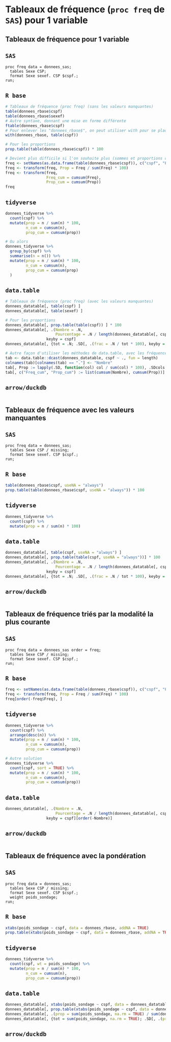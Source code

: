 # Tableaux de fréquence (`proc freq` de `SAS`) pour 1 variable

## Tableaux de fréquence pour 1 variable
::: {.panel-tabset group="language"}

## `SAS` {.unnumbered .unlisted}
``` sas
proc freq data = donnees_sas;
  tables Sexe CSP;
  format Sexe sexef. CSP $cspf.;
run;
```

## `R base` {.unnumbered .unlisted}
```r
# Tableaux de fréquence (proc freq) (sans les valeurs manquantes)
table(donnees_rbase$cspf)
table(donnees_rbase$sexef)
# Autre syntaxe, donnant une mise en forme différente
ftable(donnees_rbase$cspf)
# Pour enlever les "donnees_rbase$", on peut utiliser with pour se placer dans l'environnement de donnees_rbase
with(donnees_rbase, table(cspf))

# Pour les proportions
prop.table(table(donnees_rbase$cspf)) * 100

# Devient plus difficile si l'on souhaite plus (sommes et proportions cumulées par exemple)
freq <- setNames(as.data.frame(table(donnees_rbase$cspf)), c("cspf", "Freq"))
freq <- transform(freq, Prop = Freq / sum(Freq) * 100)
freq <- transform(freq,
                  Freq_cum = cumsum(Freq),
                  Prop_cum = cumsum(Prop))
freq
```

## `tidyverse` {.unnumbered .unlisted}
```r
donnees_tidyverse %>% 
  count(cspf) %>% 
  mutate(prop = n / sum(n) * 100,
         n_cum = cumsum(n),
         prop_cum = cumsum(prop))

# Ou alors
donnees_tidyverse %>% 
  group_by(cspf) %>% 
  summarise(n = n()) %>% 
  mutate(prop = n / sum(n) * 100,
         n_cum = cumsum(n),
         prop_cum = cumsum(prop)
  )
```

## `data.table` {.unnumbered .unlisted}
```r
# Tableaux de fréquence (proc freq) (avec les valeurs manquantes)
donnees_datatable[, table(cspf) ]
donnees_datatable[, table(sexef) ]

# Pour les proportions
donnees_datatable[, prop.table(table(cspf)) ] * 100
donnees_datatable[, .(Nombre = .N,
                      Pourcentage = .N / length(donnees_datatable[, cspf]) * 100),
                  keyby = cspf]
donnees_datatable[, {tot = .N; .SD[, .(frac = .N / tot * 100), keyby = cspf]} ]

# Autre façon d'utiliser les méthodes de data.table, avec les fréquences et proportions cumulés
tab <- data.table::dcast(donnees_datatable, cspf ~ ., fun = length)
colnames(tab)[colnames(tab) == "."] <- "Nombre"
tab[, Prop := lapply(.SD, function(col) col / sum(col) * 100), .SDcols = is.numeric]
tab[, c("Freq_cum", "Prop_cum") := list(cumsum(Nombre), cumsum(Prop))]
```

## `arrow/duckdb` {.unnumbered .unlisted}
```r

```

:::

## Tableaux de fréquence avec les valeurs manquantes
::: {.panel-tabset group="language"}

## `SAS` {.unnumbered .unlisted}
``` sas
proc freq data = donnees_sas;
  tables Sexe CSP / missing;
  format Sexe sexef. CSP $cspf.;
run;
```

## `R base` {.unnumbered .unlisted}
```r
table(donnees_rbase$cspf, useNA = "always")
prop.table(table(donnees_rbase$cspf, useNA = "always")) * 100
```

## `tidyverse` {.unnumbered .unlisted}
```r
donnees_tidyverse %>% 
  count(cspf) %>% 
  mutate(prop = n / sum(n) * 100)
```

## `data.table` {.unnumbered .unlisted}
```r
donnees_datatable[, table(cspf, useNA = "always") ]
donnees_datatable[, prop.table(table(cspf, useNA = "always"))] * 100
donnees_datatable[, .(Nombre = .N,
                      Pourcentage = .N / length(donnees_datatable[, cspf]) * 100),
                  keyby = cspf]
donnees_datatable[, {tot = .N; .SD[, .(frac = .N / tot * 100), keyby = cspf]} ]
```

## `arrow/duckdb` {.unnumbered .unlisted}
```r

```

:::

## Tableaux de fréquence triés par la modalité la plus courante
::: {.panel-tabset group="language"}

## `SAS` {.unnumbered .unlisted}
``` sas
proc freq data = donnees_sas order = freq;
  tables Sexe CSP / missing;
  format Sexe sexef. CSP $cspf.;
run;
```

## `R base` {.unnumbered .unlisted}
```r
freq <- setNames(as.data.frame(table(donnees_rbase$cspf)), c("cspf", "Freq"))
freq <- transform(freq, Prop = Freq / sum(Freq) * 100)
freq[order(-freq$Freq), ]
```

## `tidyverse` {.unnumbered .unlisted}
```r
donnees_tidyverse %>% 
  count(cspf) %>% 
  arrange(desc(n)) %>% 
  mutate(prop = n / sum(n) * 100,
         n_cum = cumsum(n),
         prop_cum = cumsum(prop))

# Autre solution
donnees_tidyverse %>% 
  count(cspf, sort = TRUE) %>% 
  mutate(prop = n / sum(n) * 100,
         n_cum = cumsum(n),
         prop_cum = cumsum(prop))
```

## `data.table` {.unnumbered .unlisted}
```r
donnees_datatable[, .(Nombre = .N,
                      Pourcentage = .N / length(donnees_datatable[, cspf]) * 100),
                  keyby = cspf][order(-Nombre)]
```

## `arrow/duckdb` {.unnumbered .unlisted}
```r

```

:::

## Tableaux de fréquence avec la pondération
::: {.panel-tabset group="language"}

## `SAS` {.unnumbered .unlisted}
``` sas
proc freq data = donnees_sas;
  tables Sexe CSP / missing;
  format Sexe sexef. CSP $cspf.;
  weight poids_sondage;
run;
```

## `R base` {.unnumbered .unlisted}
```r
xtabs(poids_sondage ~ cspf, data = donnees_rbase, addNA = TRUE)
prop.table(xtabs(poids_sondage ~ cspf, data = donnees_rbase, addNA = TRUE))
```

## `tidyverse` {.unnumbered .unlisted}
```r
donnees_tidyverse %>% 
  count(cspf, wt = poids_sondage) %>% 
  mutate(prop = n / sum(n) * 100,
         n_cum = cumsum(n),
         prop_cum = cumsum(prop))
```

## `data.table` {.unnumbered .unlisted}
```r
donnees_datatable[, xtabs(poids_sondage ~ cspf, data = donnees_datatable, addNA = TRUE) ]
donnees_datatable[, prop.table(xtabs(poids_sondage ~ cspf, data = donnees_datatable, addNA = TRUE)) ]
donnees_datatable[, .(prop = sum(poids_sondage, na.rm = TRUE) / sum(donnees_datatable[, poids_sondage]) * 100), keyby = cspf]
donnees_datatable[, {tot = sum(poids_sondage, na.rm = TRUE); .SD[, .(prop = sum(poids_sondage, na.rm = TRUE) / tot * 100), by = cspf]} ]
```

## `arrow/duckdb` {.unnumbered .unlisted}
```r

```

:::